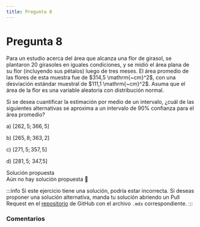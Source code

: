 ```yaml
---
title: Pregunta 8
---
```



# Pregunta 8

<div className="exercise">
Para un estudio acerca del área que alcanza una flor de girasol, se plantaron 20 girasoles en iguales condiciones, y se midió el área plana de su flor (incluyendo sus pétalos) luego de tres meses. El área promedio de las flores de esta muestra fue de $314,5 \mathrm{~cm}^2$, con una desviación estándar muestral de $111,1 \mathrm{~cm}^2$. Asuma que el área de la flor es una variable aleatoria con distribución normal.

Si se desea cuantificar la estimación por medio de un intervalo, ¿cuál de las siguientes alternativas se aproxima a un intervalo de $90 \%$ confianza para el área promedio?

a) $[262,5 ; 366,5]$

b) $[265,8 ; 363,2]$

c) $[271,5 ; 357,5]$

d) $[281,5$; 347,5]
</div>

<MDXDetails>
<summary>Solución propuesta</summary>

<div className="exercise">
Aún no hay solución propuesta 🥲
</div>

:::info 
Si este ejercicio tiene una solución, podría estar incorrecta. Si deseas proponer una solución alternativa, manda tu solución abriendo
un Pull Request en el [repositorio](https://github.com/crow-rojas/apuntes-fundamentals/pulls) de GitHub con el archivo
`.mdx` correspondiente. 
:::

</MDXDetails>

### Comentarios

<Disqus
  url="https://crow-rojas.github.io/apuntes-fundamentals/docs/mathematics/probability-and-statistics/exercises/2019-2/p08"
  identifier="docs/mathematics/probability-and-statistics/exercises/2019-2/p08"
  title="2019-2 Probabilidades y Estadística - Pregunta 8"
/>
